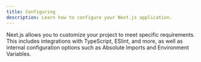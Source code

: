 ```yaml
---
title: Configuring
description: Learn how to configure your Next.js application.
---
```


Next.js allows you to customize your project to meet specific requirements. This includes integrations with TypeScript, ESlint, and more, as well as internal configuration options such as Absolute Imports and Environment Variables.
